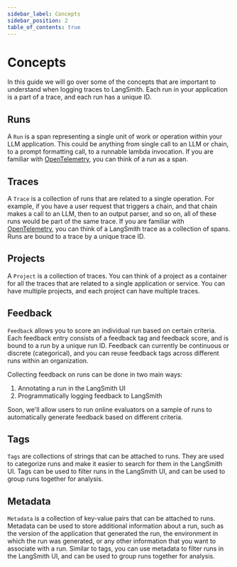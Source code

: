 ```yaml
---
sidebar_label: Concepts
sidebar_position: 2
table_of_contents: true
---
```



# Concepts

In this guide we will go over some of the concepts that are important to understand when logging traces to LangSmith. Each run in your application is a part of a trace, and each run has a unique ID.

## Runs
A `Run` is a span representing a single unit of work or operation within your LLM application. This could be anything from single call to an LLM or chain, to a prompt formatting call, to a runnable lambda invocation. If you are familiar with [OpenTelemetry](https://opentelemetry.io/), you can think of a run as a span.

## Traces
A `Trace` is a collection of runs that are related to a single operation. For example, if you have a user request that triggers a chain, and that chain makes a call to an LLM, then to an output parser, and so on, all of these runs would be part of the same trace. If you are familiar with [OpenTelemetry](https://opentelemetry.io/), you can think of a LangSmith trace as a collection of spans. Runs are bound to a trace by a unique trace ID.

## Projects
A `Project` is a collection of traces. You can think of a project as a container for all the traces that are related to a single application or service. You can have multiple projects, and each project can have multiple traces.

## Feedback
`Feedback` allows you to score an individual run based on certain criteria.
Each feedback entry consists of a feedback tag and feedback score, and is bound to a run by a unique run ID.
Feedback can currently be continuous or discrete (categorical), and you can reuse feedback tags across different runs within an organization.

Collecting feedback on runs can be done in two main ways:
1. Annotating a run in the LangSmith UI
2. Programmatically logging feedback to LangSmith

Soon, we'll allow users to run online evaluators on a sample of runs to automatically generate feedback based on different criteria.

## Tags

`Tags` are collections of strings that can be attached to runs. They are used to categorize runs and make it easier to search for them in the LangSmith UI. Tags can be used to filter runs in the LangSmith UI, and can be used to group runs together for analysis.

## Metadata
`Metadata` is a collection of key-value pairs that can be attached to runs. Metadata can be used to store additional information about a run, such as the version of the application that generated the run, the environment in which the run was generated, or any other information that you want to associate with a run.
Similar to tags, you can use metadata to filter runs in the LangSmith UI, and can be used to group runs together for analysis.